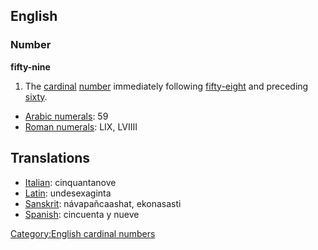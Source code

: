 == English ==
=== Number ===
'''fifty-nine'''

#The [[cardinal]] [[number]] immediately following [[fifty-eight]] and preceding [[sixty]].

*[[w:Arabic Numerals|Arabic numerals]]: 59
*[[w:Roman numerals|Roman numerals]]: LIX, LVIIII

==Translations==
*[[Italian]]: cinquantanove
*[[Latin]]: undesexaginta
*[[Sanskrit]]: návapañcaashat, ekonasasti
*[[Spanish]]: cincuenta y nueve

[[Category:English cardinal numbers]]